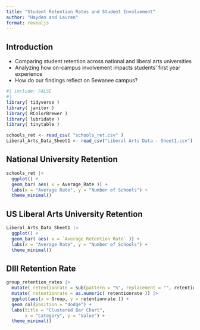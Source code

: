 ```yaml
---
title: "Student Retention Rates and Student Involvement"
author: "Hayden and Lauren"
format: revealjs
---
```


## Introduction

- Comparing student retention across national and liberal arts universities 
- Analyzing how on-campus involvement impacts students' first year experience 
- How do our findings reflect on Sewanee campus?

```r
#| include: FALSE 
#|
library( tidyverse )
library( janitor )
library( RColorBrewer )
library( lubridate )
library( tinytable )

schools_ret <- read_csv( "schools_ret.csv" )
Liberal_Arts_Data_Sheet1 <- read_csv("Liberal Arts Data - Sheet1.csv")
```

## National University Retention 

```r
schools_ret |>
  ggplot() +
  geom_bar( aes( x = Average_Rate )) +
  labs(x = "Average Rate", y = "Number of Schools") +
  theme_minimal()
```

## US Liberal Arts University Retention  
```r
Liberal_Arts_Data_Sheet1 |>
  ggplot() +
  geom_bar( aes( x = `Average Retention Rate` )) +
  labs(x = "Average Rate", y = "Number of Schools") +
  theme_minimal()
```

## DIII Retention Rate 

```r
group_retention_rates |>
  mutate( retentionrate = sub(pattern = "%", replacement = "", retentionrate ) ) |>
  mutate( retentionrate = as.numeric( retentionrate )) |>
  ggplot(aes(x = Group, y = retentionrate )) +
  geom_col(position = "dodge") +
  labs(title = "Clustered Bar Chart",
       x = "Category", y = "Value") +
  theme_minimal()
```

